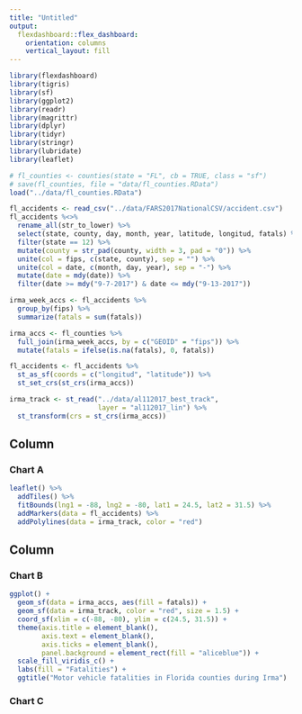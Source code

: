 ```yaml
---
title: "Untitled"
output: 
  flexdashboard::flex_dashboard:
    orientation: columns
    vertical_layout: fill
---
```


```r
library(flexdashboard)
library(tigris)
library(sf)
library(ggplot2)
library(readr)
library(magrittr)
library(dplyr)
library(tidyr)
library(stringr)
library(lubridate)
library(leaflet)

# fl_counties <- counties(state = "FL", cb = TRUE, class = "sf")
# save(fl_counties, file = "data/fl_counties.RData")
load("../data/fl_counties.RData")

fl_accidents <- read_csv("../data/FARS2017NationalCSV/accident.csv")
fl_accidents %<>% 
  rename_all(str_to_lower) %>% 
  select(state, county, day, month, year, latitude, longitud, fatals) %>% 
  filter(state == 12) %>% 
  mutate(county = str_pad(county, width = 3, pad = "0")) %>% 
  unite(col = fips, c(state, county), sep = "") %>% 
  unite(col = date, c(month, day, year), sep = "-") %>% 
  mutate(date = mdy(date)) %>% 
  filter(date >= mdy("9-7-2017") & date <= mdy("9-13-2017"))

irma_week_accs <- fl_accidents %>% 
  group_by(fips) %>% 
  summarize(fatals = sum(fatals))

irma_accs <- fl_counties %>% 
  full_join(irma_week_accs, by = c("GEOID" = "fips")) %>% 
  mutate(fatals = ifelse(is.na(fatals), 0, fatals))

fl_accidents <- fl_accidents %>% 
  st_as_sf(coords = c("longitud", "latitude")) %>% 
  st_set_crs(st_crs(irma_accs))

irma_track <- st_read("../data/al112017_best_track", 
                      layer = "al112017_lin") %>% 
  st_transform(crs = st_crs(irma_accs))
```

Column {data-width=650}
-----------------------------------------------------------------------

### Chart A

```r
leaflet() %>% 
  addTiles() %>% 
  fitBounds(lng1 = -88, lng2 = -80, lat1 = 24.5, lat2 = 31.5) %>% 
  addMarkers(data = fl_accidents) %>% 
  addPolylines(data = irma_track, color = "red") 
```

Column {data-width=350}
-----------------------------------------------------------------------

### Chart B

```r
ggplot() + 
  geom_sf(data = irma_accs, aes(fill = fatals)) + 
  geom_sf(data = irma_track, color = "red", size = 1.5) + 
  coord_sf(xlim = c(-88, -80), ylim = c(24.5, 31.5)) +
  theme(axis.title = element_blank(),
        axis.text = element_blank(),
        axis.ticks = element_blank(),
        panel.background = element_rect(fill = "aliceblue")) +
  scale_fill_viridis_c() + 
  labs(fill = "Fatalities") + 
  ggtitle("Motor vehicle fatalities in Florida counties during Irma")
```

### Chart C

```r

```

